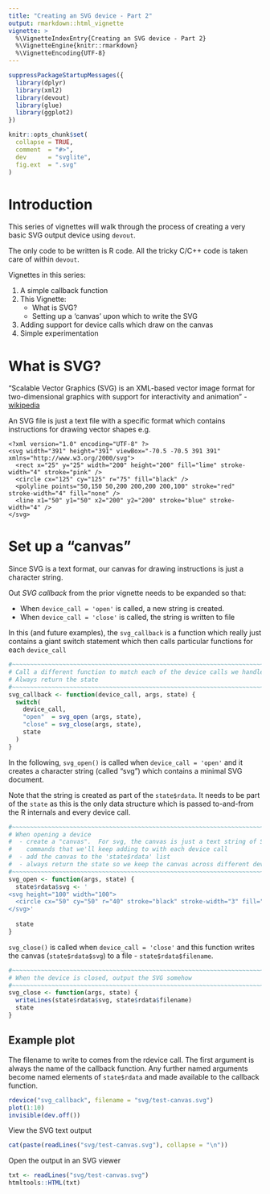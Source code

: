 ```yaml
---
title: "Creating an SVG device - Part 2"
output: rmarkdown::html_vignette
vignette: >
  %\VignetteIndexEntry{Creating an SVG device - Part 2}
  %\VignetteEngine{knitr::rmarkdown}
  %\VignetteEncoding{UTF-8}
---
```


```r
suppressPackageStartupMessages({
  library(dplyr)
  library(xml2)
  library(devout)
  library(glue)
  library(ggplot2)
})

knitr::opts_chunk$set(
  collapse = TRUE,
  comment  = "#>",
  dev      = "svglite",
  fig.ext  = ".svg"
)
```


Introduction
==============================================================================

This series of vignettes will walk through the process of creating a very basic SVG
output device using `devout`.

The only code to be written is R code.  All the tricky C/C++ code is taken care
of within `devout`.

Vignettes in this series:

1. A simple callback function
2. This Vignette:
    * What is SVG?
    * Setting up a 'canvas' upon which to write the SVG
3. Adding support for device calls which draw on the canvas
4. Simple experimentation


What is SVG?
==============================================================================

"Scalable Vector Graphics (SVG) is an XML-based vector image format for two-dimensional graphics with support for interactivity and animation" - [wikipedia](https://en.wikipedia.org/wiki/Scalable_Vector_Graphics)

An SVG file is just a text file with a specific format which contains instructions
for drawing vector shapes e.g.

```
<?xml version="1.0" encoding="UTF-8" ?>
<svg width="391" height="391" viewBox="-70.5 -70.5 391 391" xmlns="http://www.w3.org/2000/svg">
  <rect x="25" y="25" width="200" height="200" fill="lime" stroke-width="4" stroke="pink" />
  <circle cx="125" cy="125" r="75" fill="black" />
  <polyline points="50,150 50,200 200,200 200,100" stroke="red" stroke-width="4" fill="none" />
  <line x1="50" y1="50" x2="200" y2="200" stroke="blue" stroke-width="4" />
</svg>
```



Set up a "canvas"
==============================================================================

Since SVG is a text format, our canvas for drawing instructions is just a
character string.

Out *SVG callback* from the prior vignette needs to be expanded so that:

* When `device_call = 'open'` is called, a new string is created.
* When `device_call = 'close'` is called, the string is written to file 

In this (and future examples), the `svg_callback` is a function which really
just contains a giant switch statement which then calls particular functions
for each `device_call`

```r
#~~~~~~~~~~~~~~~~~~~~~~~~~~~~~~~~~~~~~~~~~~~~~~~~~~~~~~~~~~~~~~~~~~~~~~~~~~~~~
# Call a different function to match each of the device calls we handle.
# Always return the state
#~~~~~~~~~~~~~~~~~~~~~~~~~~~~~~~~~~~~~~~~~~~~~~~~~~~~~~~~~~~~~~~~~~~~~~~~~~~~~
svg_callback <- function(device_call, args, state) {
  switch(
    device_call,
    "open"  = svg_open (args, state),
    "close" = svg_close(args, state),
    state
  )
}
```


In the following, `svg_open()` is called when `device_call = 'open'` and it 
creates a character string (called "svg") which contains a minimal SVG document.

Note that the string is created as part of the `state$rdata`.  It needs to be part
of the `state` as this is the only data structure which is passed to-and-from the R internals
and every device call.

```r
#~~~~~~~~~~~~~~~~~~~~~~~~~~~~~~~~~~~~~~~~~~~~~~~~~~~~~~~~~~~~~~~~~~~~~~~~~~~~~
# When opening a device
#  - create a "canvas".  For svg, the canvas is just a text string of SVG 
#    commands that we'll keep adding to with each device call
#  - add the canvas to the 'state$rdata' list
#  - always return the state so we keep the canvas across different device calls
#~~~~~~~~~~~~~~~~~~~~~~~~~~~~~~~~~~~~~~~~~~~~~~~~~~~~~~~~~~~~~~~~~~~~~~~~~~~~~
svg_open <- function(args, state) {
  state$rdata$svg <- '
<svg height="100" width="100">
  <circle cx="50" cy="50" r="40" stroke="black" stroke-width="3" fill="red" />
</svg>'
  
  state
}
```


`svg_close()` is called when `device_call = 'close'` and this function
writes the canvas (`state$rdata$svg`) to a file - `state$rdata$filename`.


```r
#~~~~~~~~~~~~~~~~~~~~~~~~~~~~~~~~~~~~~~~~~~~~~~~~~~~~~~~~~~~~~~~~~~~~~~~~~~~~~
# When the device is closed, output the SVG somehow
#~~~~~~~~~~~~~~~~~~~~~~~~~~~~~~~~~~~~~~~~~~~~~~~~~~~~~~~~~~~~~~~~~~~~~~~~~~~~~
svg_close <- function(args, state) {
  writeLines(state$rdata$svg, state$rdata$filename)
  state
}
```


## Example plot

The filename to write to comes from the rdevice call.  The first argument is
always the name of the callback function.  Any further named arguments become
named elements of `state$rdata` and made available to the callback function.


```r
rdevice("svg_callback", filename = "svg/test-canvas.svg") 
plot(1:10)
invisible(dev.off())
```


View the SVG text output

```r
cat(paste(readLines("svg/test-canvas.svg"), collapse = "\n"))
```

Open the output in an SVG viewer

```r
txt <- readLines("svg/test-canvas.svg")
htmltools::HTML(txt)
```





